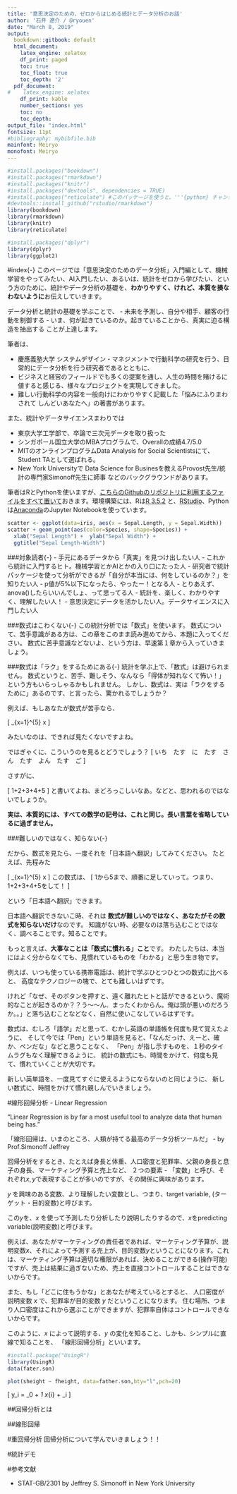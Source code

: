 ```yaml
---
title: '意思決定のための、ゼロからはじめる統計とデータ分析のお話'
author: '石井 遼介 / @ryouen'
date: "March 8, 2019"
output:
  bookdown::gitbook: default
  html_document:  
    latex_engine: xelatex
    df_print: paged
    toc: true
    toc_float: true
    toc_depth: '2'
  pdf_document:
#    latex_engine: xelatex
    df_print: kable
    number_sections: yes
    toc: no
    toc_depth: 
output_file: "index.html"
fontsize: 11pt
#bibliography: mybibfile.bib
mainfont: Meiryo
monofont: Meiryo
---
```



```r
#install.packages("bookdown")
#install.packages("rmarkdown")
#install.packages("knitr")
#install.packages("devtools", dependencies = TRUE)
#install.packages("reticulate") #このパッケージを使うと、'''{python} チャンクでPythonを実行する時、チャンクをまたいだ処理も可能になる
#devtools::install_github("rstudio/rmarkdown")
library(bookdown)
library(rmarkdown)
library(knitr)
library(reticulate)
```

```r
#install.packages("dplyr")
library(dplyr)
library(ggplot2)
```


#index{-}
このページでは「意思決定のためのデータ分析」入門編として、機械学習をやってみたい、AI入門したい、あるいは、統計をゼロから学びたい、という方のために、統計やデータ分析の基礎を、**わかりやすく、けれど、本質を損なわないように**お伝えしていきます。

データ分析と統計の基礎を学ぶことで、
 - 未来を予測し、自分や相手、顧客の行動を制御する
 - いま、何が起きているのか。起きていることから、真実に迫る構造を抽出する
ことが上達します。

筆者は、

 - 慶應義塾大学 システムデザイン・マネジメントで行動科学の研究を行う、日常的にデータ分析を行う研究者であるとともに、
 - ビジネスと経営のフィールドでも多くの提案を通し、人生の時間を賭けるに値すると感じる、様々なプロジェクトを実現してきました。
 - 難しい行動科学の内容を一般向けにわかりやすく記載した「悩みにふりまわされて しんどいあなたへ」の著書があります。

また、統計やデータサイエンスまわりでは

 - 東京大学工学部で、卒論で三次元データを取り扱った
 - シンガポール国立大学のMBAプログラムで、Overallの成績4.7/5.0
 - MITのオンラインプログラムData Analysis for Social Scientistsにて、Student TAとして選ばれる。
 - New York Universityで Data Science for Businesを教えるProvost先生/統計の専門家Simonoff先生に師事
 などのバックグラウンドがあります。


筆者はRとPythonを使いますが、[こちらのGithubのリポジトリに利用するファイルをすべて置いて](https://github.com/ryouen/ryouen.github.io/tree/master/stat)おきます。環境構築には、Rは[R 3.5.2](https://cran.r-project.org/src/base/R-3) と、[RStudio](https://www.rstudio.com/products/rstudio/download/)、Pythonは[Anaconda](https://www.anaconda.com/distribution/)のJupyter Notebookを使っています。

```r
scatter <- ggplot(data=iris, aes(x = Sepal.Length, y = Sepal.Width)) 
scatter + geom_point(aes(color=Species, shape=Species)) +
  xlab("Sepal Length") +  ylab("Sepal Width") +
  ggtitle("Sepal Length-Width")
```


###対象読者{-}
 - 手元にあるデータから「真実」を見つけ出したい人
 - これから統計に入門するヒト。機械学習とかAIとかの入り口にたった人
 - 研究者で統計パッケージを使って分析ができるが「自分が本当には、何をしているのか？」を知りたい人
 - p値が5%以下になったら、やったー！となる人
 - とりあえず、anova()したらいいんでしょ、って思ってる人
 - 統計を、楽しく、わかりやすく、理解したい人！
 - 意思決定にデータを活かしたい人。データサイエンスに入門したい人

###数式はこわくない{-}
この統計分析では「数式」を使います。
数式について、苦手意識がある方は、この章をこのまま読み進めてから、本題に入ってください。
数式に苦手意識などないよ、という方は、早速第１章から入っていきましょう。

###数式は「ラク」をするためにある{-}
統計を学ぶ上で、「数式」は避けられません。
数式というと、苦手、難しそう、なんなら「得体が知れなくて怖い！」という方もいらっしゃるかもしれません。
しかし、数式は、実は「ラクをするために」あるのです、と言ったら、驚かれるでしょうか？

例えば、もしあなたが数式が苦手なら、

\[
  \sum_{x=1}^{5} x
\]


みたいなのは、できれば見たくないですよね。


ではぎゃくに、こういうのを見るとどうでしょう？
\[
いち　たす　に　たす　さん　たす　よん　たす　ご
\]

さすがに、

\[
1+2+3+4+5
\]
と書いてよね、まどろっこしいなあ。などと、思われるのではないでしょうか。


**実は、本質的には、すべての数学の記号は、これと同じ。長い言葉を省略しているに過ぎません。**


###難しいのではなく、知らない{-}

だから、数式を見たら、一度それを「日本語へ翻訳」してみてください。
たとえば、先程みた

\[
  \sum_{x=1}^{5} x
\]
この数式は、
\[
1から5まで、順番に足していって。つまり、1+2+3+4+5をして！
\]

という「日本語へ翻訳」できます。

日本語へ翻訳できないこ時、それは
**数式が難しいのではなく、あなたがその数式を知らないだけ**なのです。
知識がない時、必要なのは落ち込むことではなく、調べることです。知ることです。

もっと言えば、**大事なことは「数式に慣れる」こと**です。
わたしたちは、本当にはよく分からなくても、見慣れているものを「わかる」と思う生き物です。

例えば、いつも使っている携帯電話は、統計で学ぶひとつひとつの数式に比べると、
高度なテクノロジーの塊で、とても難しいはずです。

けれど「なぜ、そのボタンを押すと、遠く離れたヒトと話ができるという、魔術的なことが起きるのか？？う～～ん、まったくわからん。俺は頭が悪いのだろうか。。」と落ち込むことなどなく、自然に使いこなしているはずです。

数式は、むしろ「語学」だと思って、むかし英語の単語帳を何度も見て覚えたように、
そして今では「Pen」という単語を見ると、「なんだっけ、えーと、確か、ペンだな」などと思うことなく、
「Pen」が指し示すものを、１秒のタイムラグもなく理解できるように、
統計の数式にも、時間をかけて、何度も見て、慣れていくことが大切です。

新しい英単語を、一度見てすぐに使えるようにならないのと同じように、
新しい数式に、時間をかけて慣れ親しんでいきましょう。


#線形回帰分析 - Linear Regression

"Linear Regression is by far a most useful tool to analyze data that human being has."

「線形回帰は、いまのところ、人類が持てる最高のデータ分析ツールだ」 - by Prof.Simonoff Jeffrey



回帰分析をするとき、たとえば身長と体重、人口密度と犯罪率、父親の身長と息子の身長、マーケティング予算と売上など、
２つの要素 - 「変数」と呼び、それぞれ$x, y$で表現することが多いのですが、その関係に興味があります。

$y$ を興味のある変数、より理解したい変数とし、つまり、target variable, (ターゲット・目的変数)と呼びます。

この$y$を、$x$ を使って予測したり分析したり説明したりするので、$x$をpredicting variable(説明変数)と呼びます。


例えば、あなたがマーケティングの責任者であれば、マーケティング予算が、説明変数$x$、それによって予測する売上が、目的変数$y$ということになります。これは、マーケティング予算は適切な権限があれば、決めることができる(操作可能)ですが、売上は結果に過ぎないため、売上を直接コントロールすることはできないからです。


また、もし「どこに住もうかな」とあなたが考えているとすると、
人口密度が説明変数 $x$ で、犯罪率が目的変数 $y$ だということになります。
住む場所、つまり人口密度はこれから選ぶことができますが、犯罪率自体はコントロールできないからです。


このように、$x$ によって説明する、$y$ の変化を知ること、しかも、シンプルに直線で知ることを、
「線形回帰分析」といいます。




```r
#install.package("UsingR")
library(UsingR)
data(fater.son)
```

```r
plot(sheight ~ fheight, data=father.son,bty="l",pch=20)
```


\[
y_i = \beta_0 + \beta_1 x_{i} + \epsilon_i
\]



##回帰分析とは



##線形回帰




#重回帰分析
回帰分析について学んでいきましょう！！



#統計デモ


#参考文献

 - STAT-GB/2301 by Jeffrey S. Simonoff in New York University
 

